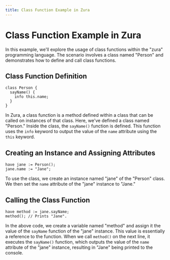 ```yaml
---
title: Class Function Example in Zura
---
```


# Class Function Example in Zura

In this example, we'll explore the usage of class functions within the "zura" programming language. The scenario involves 
a class named "Person" and demonstrates how to define and call class functions.

## Class Function Definition

```zura
class Person {
  sayName() {
    info this.name;
  }
}
```
In Zura, a class function is a method defined within a class that can be called on instances of that class. 
Here, we've defined a class named "Person." Inside the class, the `sayName()` function is defined. This function 
uses the `info` keyword to output the value of the `name` attribute using the `this` keyword.

## Creating an Instance and Assigning Attributes

```zura
have jane := Person();
jane.name := "Jane";
```
To use the class, we create an instance named "jane" of the "Person" class. We then set the `name` 
attribute of the "jane" instance to "Jane."

## Calling the Class Function

```zura
have method := jane.sayName;
method(); // Prints "Jane".
```
In the above code, we create a variable named "method" and assign it the value of the `sayName` function of the 
"jane" instance. This value is essentially a reference to the function. When we call `method()` on the next line, 
it executes the `sayName()` function, which outputs the value of the `name` attribute of the "jane" instance, 
resulting in "Jane" being printed to the console.